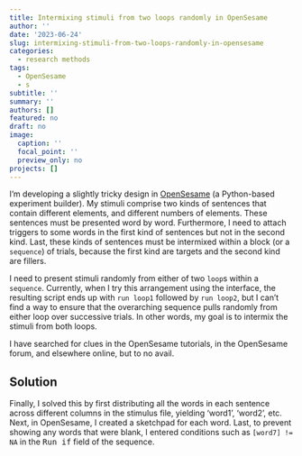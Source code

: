 ```yaml
---
title: Intermixing stimuli from two loops randomly in OpenSesame
author: ''
date: '2023-06-24'
slug: intermixing-stimuli-from-two-loops-randomly-in-opensesame
categories:
  - research methods
tags:
  - OpenSesame
  - s
subtitle: ''
summary: ''
authors: []
featured: no
draft: no
image:
  caption: ''
  focal_point: ''
  preview_only: no
projects: []
---
```



I'm developing a slightly tricky design in [OpenSesame](https://osdoc.cogsci.nl) (a Python-based experiment builder). My stimuli comprise two kinds of sentences that contain different elements, and different numbers of elements. These sentences must be presented word by word. Furthermore, I need to attach triggers to some words in the first kind of sentences but not in the second kind. Last, these kinds of sentences must be intermixed within a block (or a `sequence`) of trials, because the first kind are targets and the second kind are fillers.

I need to present stimuli randomly from either of two `loop`s within a `sequence`. Currently, when I try this arrangement using the interface, the resulting script ends up with `run loop1` followed by `run loop2`, but I can't find a way to ensure that the overarching sequence pulls randomly from either loop over successive trials. In other words, my goal is to intermix the stimuli from both loops. 

I have searched for clues in the OpenSesame tutorials, in the OpenSesame forum, and elsewhere online, but to no avail. 

## Solution

Finally, I solved this by first distributing all the words in each sentence across different columns in the stimulus file, yielding 'word1', 'word2', etc. Next, in OpenSesame, I created a sketchpad for each word. Last, to prevent showing any words that were blank, I entered conditions such as `[word7] != NA` in the <kbd>Run if</kbd> field of the sequence. 

